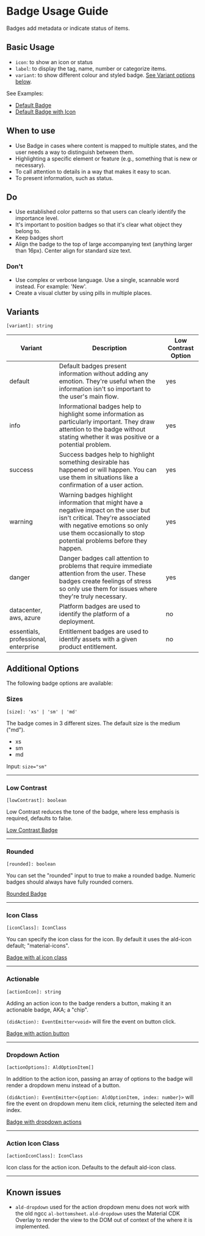 
<Meta 
    title="Components/Badge/Usage Guide" 
    component={AldBadgeComponent}
/>

# Badge Usage Guide
Badges add metadata or indicate status of items.

## Basic Usage
- `icon`: to show an icon or status
- `label`: to display the tag, name, number or categorize items. 
- `variant`: to show different colour and styled badge. [See Variant options below](#variants).

See Examples: 
- [Default Badge](?path=/story/components-badge--default)  
- [Default Badge with Icon](?path=/story/components-badge--with-icon)  

<Canvas>
    <Story id="components-badge--default" height="50px"/>
    <Story id="components-badge--with-icon" height="50px"/>
</Canvas>

## When to use
- Use Badge in cases where content is mapped to multiple states, and the user needs a way to distinguish between them.
- Highlighting a specific element or feature (e.g., something that is new or necessary).
- To call attention to details in a way that makes it easy to scan.
- To present information, such as status.

## Do
- Use established color patterns so that users can clearly identify the importance level.
- It's important to position badges so that it's clear what object they belong to.
- Keep badges short
- Align the badge to the top of large accompanying text (anything larger than 16px). Center align for standard size text.

### Don't
- Use complex or verbose language. Use a single, scannable word instead. For example: 'New'.
- Create a visual clutter by using pills in multiple places.

## Variants
`[variant]: string`

| Variant                              	| Description                                                                                                                                                                                                                   	| Low Contrast Option 	|
|--------------------------------------	|-------------------------------------------------------------------------------------------------------------------------------------------------------------------------------------------------------------------------------	|---------------------	|
| default                              	| Default badges present information without adding any emotion. They're useful when the information isn't so important to the user's main flow.                                                                                	| yes                 	|
| info                                 	| Informational badges help to highlight some information as particularly important. They draw attention to the badge without stating whether it was positive or a potential problem.                                           	| yes                 	|
| success                              	| Success badges help to highlight something desirable has happened or will happen. You can use them in situations like a confirmation of a user action.                                                                        	| yes                 	|
| warning                              	| Warning badges highlight information that might have a negative impact on the user but isn't critical. They're associated with negative emotions so only use them occasionally to stop potential problems before they happen. 	| yes                 	|
| danger                               	| Danger badges call attention to problems that require immediate attention from the user. These badges create feelings of stress so only use them for issues where they're truly necessary.                                    	| yes                 	|
| datacenter, aws, azure               	| Platform badges are used to identify the platform of a deployment.                                                                                                                                                            	| no                  	|
| essentials, professional, enterprise 	| Entitlement badges are used to identify assets with a given product entitlement.                                                                                                                                              	| no                  	|

## Additional Options
The following badge options are available:

### Sizes
`[size]: 'xs' | 'sm' | 'md'`

The badge comes in 3 different sizes. The default size is the medium ("md").
- xs
- sm
- md

Input: `size="sm"`

---

### Low Contrast 
`[lowContrast]: boolean`

Low Contrast reduces the tone of the badge, where less emphasis is required, defaults to false.

[Low Contrast Badge](?path=/story/components-badge--low-contrast)

<Canvas>
    <Story id="components-badge--low-contrast"/>
</Canvas>

---

### Rounded
`[rounded]: boolean`

You can set the "rounded" input to true to make a rounded badge. Numeric badges should always have fully rounded corners.

[Rounded Badge](?path=/story/components-badge--rounded)  

<Canvas>
    <Story id="components-badge--rounded"/>
</Canvas>

---

### Icon Class
`[iconClass]: IconClass`

You can specify the icon class for the icon. By default it uses the ald-icon default; "material-icons".

[Badge with al icon class](?path=/story/components-badge--with-icon)

<Canvas>
    <Story id="components-badge--with-icon"/>
</Canvas>

---

### Actionable
```[actionIcon]: string```

Adding an action icon to the badge renders a button, making it an actionable badge, AKA; a "chip".

`(didAction): EventEmitter<void>` will fire the event on button click. 

[Badge with action button](?path=/story/components-badge--chip)

<Canvas>
    <Story id="components-badge--chip"/>
</Canvas>

---

### Dropdown Action
`[actionOptions]: AldOptionItem[]`

In addition to the action icon, passing an array of options to the badge will render a dropdown menu instead of a button.

`(didAction): EventEmitter<{option: AldOptionItem, index: number}>` will fire the event on dropdown menu item click, returning the selected item and index. 

[Badge with dropdown actions](?path=/story/components-badge--chip-with-dropdown)

<Canvas>
    <Story id="components-badge--chip-with-dropdown" height="200px"/>
</Canvas>

---

### Action Icon Class
`[actionIconClass]: IconClass`

Icon class for the action icon. Defaults to the default ald-icon class.

---

## Known issues

- `ald-dropdown` used for the action dropdown menu does not work with the old ngcc `al-bottomsheet`. `ald-dropdown` uses the Material CDK Overlay to render the view to the DOM out of context of the where it is implemented.
